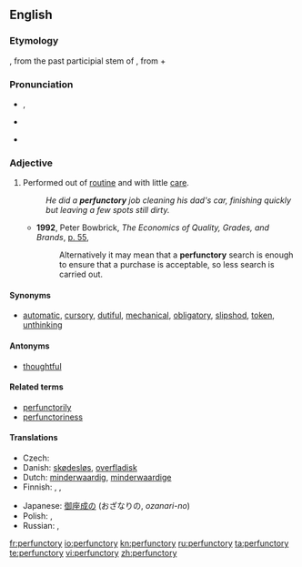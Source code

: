 {{was wotd|2009|February|21}}

==English==

===Etymology===

{{etyl|LL.}} {{term|perfunctorius}}, from the past participial stem of {{term||[[perfungor]], perfunct-|perform, carry through}}, from {{term|per-}} + {{term|fungor}}

===Pronunciation===
* {{a|UK}} {{IPA|/pəˈfʌŋk.tɹɪ/}}, {{SAMPA|/p@"VNk.t@r.I/}}
* {{a|US}} {{IPA|/pɚˈfʌŋ.tɚ.i/}}
* {{audio|en-us-perfunctory.ogg|Audio (US)}}

===Adjective===
{{en-adj}}

# Performed out of [[routine]] and with little [[care]].
#: ''He did a '''perfunctory''' job cleaning his dad's car, finishing quickly but leaving a few spots still dirty.''
#* '''1992''', Peter Bowbrick, ''The Economics of Quality, Grades, and Brands'', [http://books.google.ca/books?id=zygOAAAAQAAJ&pg=PA55&dq=%22perfunctory%22 p. 55],
#*: Alternatively it may mean that a '''perfunctory''' search is enough to ensure that a purchase is acceptable, so less search is carried out.

====Synonyms====
* {{sense|performed out of routine}} [[automatic]], [[cursory]], [[dutiful]], [[mechanical]], [[obligatory]], [[slipshod]], [[token]], [[unthinking]]

====Antonyms====
* [[thoughtful]]

====Related terms====
* [[perfunctorily]]
* [[perfunctoriness]]

====Translations====
{{trans-top|performed out of routine, with little care}}
* Czech: {{t-|cs|formální}}
* Danish: [[skødesløs]], [[overfladisk]]
* Dutch: [[minderwaardig]], [[minderwaardige]]
* Finnish: {{t-|fi|rutiininomainen}}, {{t|fi|pintapuolinen}}, {{t-|fi|puolihuolimaton}}
{{trans-mid}}
* Japanese: [[御座成な|御座成の]] (おざなりの, ''ozanari-no'')
* Polish: {{t|pl|pobieżny|m}}, {{t|pl|powierzchowny|m}}
* Russian: {{t+|ru|небрежный|sc=Cyrl}}, {{t+|ru|машинальный|sc=Cyrl}}
{{trans-bottom}}

[[fr:perfunctory]]
[[io:perfunctory]]
[[kn:perfunctory]]
[[ru:perfunctory]]
[[ta:perfunctory]]
[[te:perfunctory]]
[[vi:perfunctory]]
[[zh:perfunctory]]